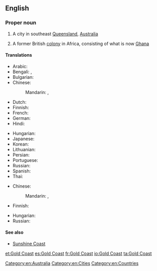 ==English==
{{wikipedia|Gold Coast (disambiguation)}}

===Proper noun===
{{en-proper noun|head=[[gold|Gold]] [[coast|Coast]]}}

# A city in southeast [[Queensland]], [[Australia]]
# {{context|historical|lang=en}} A former British [[colony]] in Africa, consisting of what is now [[Ghana]]

====Translations====
{{trans-top|in Australia}}
* Arabic: {{t-|ar|غولد كوست|m|tr=ghuld kuust}}
* Bengali: {{t-|bn|গোল্ড কোস্ট}}, {{t-|bn|স্বর্ণ সৈকত}}
* Bulgarian: {{t-|bg|Гоулд Коуст|m}}
* Chinese:
*: Mandarin: {{t-|cmn|黃金海岸|sc=Hani}}, {{t-|cmn|黄金海岸|tr=Huángjīn Hǎi'àn|sc=Hani}}
* Dutch: {{t-|nl|Gold Coast}}
* Finnish: {{t-|fi|Gold Coast}}
* French: {{t+|fr|Gold Coast|f}}
* German: {{t-|de|Gold Coast|n}}
* Hindi: {{t-|hi|गोल्ड कोस्ट|tr=gōlḍ kōsṭ}}
{{trans-mid}}
* Hungarian: {{t-|hu|Gold Coast}}
* Japanese: {{t-|ja|ゴールドコースト|tr=Gōrudokōsuto}}
* Korean: {{t-|ko|골드코스트|tr=Goldeukoseuteu|sc=Hang}}
* Lithuanian: {{t-|lt|Gold Kostas}}
* Persian: {{t-|fa|گلد کست}}
* Portuguese: {{t-|pt|Gold Coast}}
* Russian: {{t+|ru|Голд-Кост|m|tr=Gold-Kóst}}
* Spanish: {{t-|es|Costa de Oro|f}}
* Thai: {{t-|th|โกลด์โคสต์|tr=gohnkôht}}
{{trans-bottom}}

{{trans-top|in Africa}}
* Chinese:
*: Mandarin: {{t-|cmn|黃金海岸|sc=Hani}}, {{t-|cmn|黄金海岸|tr=Huángjīn Hǎi'àn|sc=Hani}}
* Finnish: {{t-|fi|Kultarannikko}}
{{trans-mid}}
* Hungarian: {{t-|hu|Aranypart}}
* Russian: {{t-|ru|Золотой Берег|m|tr=Zolotój Béreg}}
{{trans-bottom}}

====See also====
* [[Sunshine Coast]]

[[Category:en:Australia]]
[[Category:en:Cities]]
[[Category:en:Countries]]

[[et:Gold Coast]]
[[es:Gold Coast]]
[[fr:Gold Coast]]
[[io:Gold Coast]]
[[ta:Gold Coast]]
